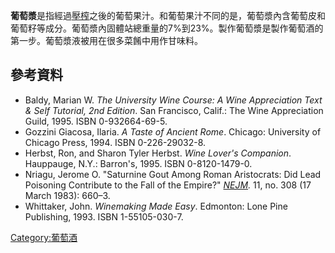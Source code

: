 {{expand|time=2015-12-16T09:28:26+00:00}}
'''葡萄漿'''是指經過[[葡萄酒壓榨機|壓榨]]之後的葡萄果汁。和葡萄果汁不同的是，葡萄漿內含葡萄皮和葡萄籽等成分。葡萄漿內固體站總重量的7%到23%。製作葡萄漿是製作葡萄酒的第一步。葡萄漿液被用在很多菜餚中用作甘味料。
== 參考資料 ==
* Baldy, Marian W. ''The University Wine Course: A Wine Appreciation Text & Self Tutorial, 2nd Edition''. San Francisco, Calif.: The Wine Appreciation Guild, 1995. ISBN 0-932664-69-5.
* Gozzini Giacosa, Ilaria. ''A Taste of Ancient Rome''. Chicago: University of Chicago Press, 1994. ISBN 0-226-29032-8.
* Herbst, Ron, and Sharon Tyler Herbst. ''Wine Lover's Companion''. Hauppauge, N.Y.: Barron's, 1995. ISBN 0-8120-1479-0.
* Nriagu, Jerome O. "Saturnine Gout Among Roman Aristocrats: Did Lead Poisoning Contribute to the Fall of the Empire?" ''[[ニューイングランド・ジャーナル・オブ・メディシン|NEJM]].'' 11, no. 308 (17 March 1983): 660–3.
* Whittaker, John. ''Winemaking Made Easy''. Edmonton: Lone Pine Publishing, 1993. ISBN 1-55105-030-7.
[[Category:葡萄酒|Category:葡萄酒]]